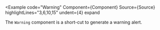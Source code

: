 
<Example
  code="Warning"
  Component={Component}
  Source={Source}
  highlightLines="3,6,10,15"
  undent={4}
  expand
>
  The `Warning` component is a short-cut to generate a warning alert.
</Example>

